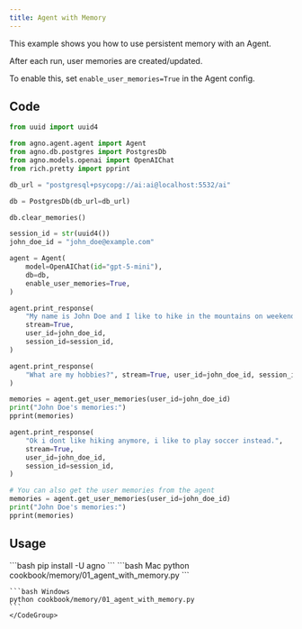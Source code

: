 ```yaml
---
title: Agent with Memory
---
```


This example shows you how to use persistent memory with an Agent.

After each run, user memories are created/updated.

To enable this, set `enable_user_memories=True` in the Agent config.

## Code

```python agent_with_memory.py
from uuid import uuid4

from agno.agent.agent import Agent
from agno.db.postgres import PostgresDb
from agno.models.openai import OpenAIChat
from rich.pretty import pprint

db_url = "postgresql+psycopg://ai:ai@localhost:5532/ai"

db = PostgresDb(db_url=db_url)

db.clear_memories()

session_id = str(uuid4())
john_doe_id = "john_doe@example.com"

agent = Agent(
    model=OpenAIChat(id="gpt-5-mini"),
    db=db,
    enable_user_memories=True,
)

agent.print_response(
    "My name is John Doe and I like to hike in the mountains on weekends.",
    stream=True,
    user_id=john_doe_id,
    session_id=session_id,
)

agent.print_response(
    "What are my hobbies?", stream=True, user_id=john_doe_id, session_id=session_id
)

memories = agent.get_user_memories(user_id=john_doe_id)
print("John Doe's memories:")
pprint(memories)

agent.print_response(
    "Ok i dont like hiking anymore, i like to play soccer instead.",
    stream=True,
    user_id=john_doe_id,
    session_id=session_id,
)

# You can also get the user memories from the agent
memories = agent.get_user_memories(user_id=john_doe_id)
print("John Doe's memories:")
pprint(memories)

```

## Usage

<Steps>
  <Snippet file="create-venv-step.mdx" />

  <Step title="Install libraries">
    ```bash
    pip install -U agno
    ```
  </Step>

  <Step title="Run Example">
    <CodeGroup>
    ```bash Mac
    python cookbook/memory/01_agent_with_memory.py
    ```

    ```bash Windows
    python cookbook/memory/01_agent_with_memory.py
    ```
    </CodeGroup>
  </Step>
</Steps>